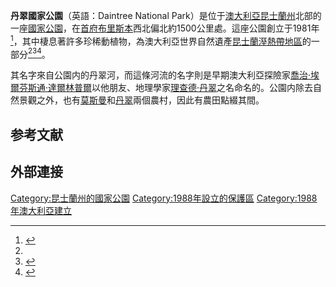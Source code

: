 {{Infobox Australian place
| type                   = protected
| name                   = Daintree National Park
| state                  = qld
| iucn_category          = II
| image                  = Daintree National Park.jpg
| caption                = 公園内的雨林
| image_alt              = 
| latd                   = 15
| latm                   = 57
| lats                   = 33
| longd                  = 145
| longm                  = 24
| longs                  = 07
| coord_type             = 
| map_scale              = 
| force_national_map     = 
| relief                 = 
| pushpin_map_caption    = 
| pushpin_label_position = 
| map_alt                = 
| nearest_town_or_city   = [[昆士蘭|昆士蘭]][[丹翠_(昆士蘭)|丹翠]]
| area                   = 1200<!-- If the area is greater than 100ha (1km2) a conversion template is not required. -->
| area_footnotes         = 
| established            = 1988
| established_footnotes  = 
| visitation_num         = 
| visitation_year        = 
| visitation_footnotes   = 
| managing_authorities   = Queensland Parks and Wildlife Service
| url                    = http://www.nprsr.qld.gov.au/parks/daintree/
}}
'''丹翠國家公園'''（英語：Daintree National Park）是位于[[澳大利亞|澳大利亞]][[昆士蘭州|昆士蘭州]]北部的一座[[國家公園|國家公園]]，在[[首府|首府]][[布里斯本|布里斯本]]西北偏北約1500公里處。這座公園創立于1981年<ref name="explore">{{cite book |title=Australia's National and Marine Parks: Queensland |last=Reid |first=Greg |authorlink= |coauthors= |year=2004 |publisher=Macmillan Education Australia |location=South Yarra, Victoria |isbn=0-7329-9053-X |pages=21 }}</ref>，其中棲息著許多珍稀動植物，為澳大利亞世界自然遺產[[昆士蘭溼熱帶地區|昆士蘭溼熱帶地區]]的一部分<ref name="explore" /><ref name="discover">{{cite book |title=Discover Australia's National Parks |last=Hema Maps |first= |authorlink= |coauthors= |year=1997 |publisher=[[Random_House|Random House]] Australia |location=Milsons Point, New South Wales |isbn=1-875992-47-2 |pages=168}}</ref><ref name="xqnp">{{cite book |title=Explore Queensland's National Parks |year=2008 |publisher=Explore Australia Publishing |location=Prahran, Victoria |isbn=978-1-74117-245-4 |pages=10–13 }}</ref>。

其名字來自公園内的丹翠河，而這條河流的名字則是早期澳大利亞探險家[[喬治‧埃爾芬斯通‧達爾林普爾|喬治‧埃爾芬斯通‧達爾林普爾]]以他朋友、地理學家[[理查德·丹翠|理查德·丹翠]]之名命名的。公園内除去自然景觀之外，也有[[莫斯曼_(昆士蘭)|莫斯曼]]和[[丹翠_(昆士蘭)|丹翠]]兩個農村，因此有農田點綴其間。 

==参考文献==
{{reflist}}

==外部連接==
{{commons category-inline}}

[[Category:昆士蘭州的國家公園|Category:昆士蘭州的國家公園]]
[[Category:1988年設立的保護區|Category:1988年設立的保護區]]
[[Category:1988年澳大利亞建立|Category:1988年澳大利亞建立]]